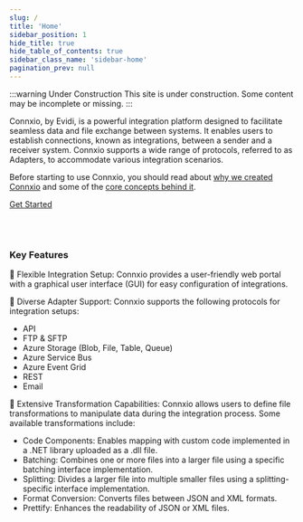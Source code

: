 ```yaml
---
slug: /
title: 'Home'
sidebar_position: 1
hide_title: true
hide_table_of_contents: true
sidebar_class_name: 'sidebar-home'
pagination_prev: null
---
```



<ConnxioLogo className="logo-markdown" />

:::warning Under Construction
This site is under construction. Some content may be incomplete or missing.
:::

Connxio, by Evidi, is a powerful integration platform designed to facilitate seamless data and file exchange between systems. It enables users to establish connections, known as integrations, between a sender and a receiver system. Connxio supports a wide range of protocols, referred to as Adapters, to accommodate various integration scenarios.

Before starting to use Connxio, you should read about [why we created Connxio](./getting-started/why-connxio) and some of the [core concepts behind it](./getting-started/core-concepts).

<a href="./getting-started/first-integration" className="action-button">Get Started</a>

<br />
<br />

### Key Features
💪 Flexible Integration Setup: Connxio provides a user-friendly web portal with a graphical user interface (GUI) for easy configuration of integrations.

🤖 Diverse Adapter Support: Connxio supports the following protocols for integration setups:
   - API
   - FTP & SFTP
   - Azure Storage (Blob, File, Table, Queue)
   - Azure Service Bus
   - Azure Event Grid
   - REST
   - Email

🐧 Extensive Transformation Capabilities: Connxio allows users to define file transformations to manipulate data during the integration process. Some available transformations include:
   - Code Components: Enables mapping with custom code implemented in a .NET library uploaded as a .dll file.
   - Batching: Combines one or more files into a larger file using a specific batching interface implementation.
   - Splitting: Divides a larger file into multiple smaller files using a splitting-specific interface implementation.
   - Format Conversion: Converts files between JSON and XML formats.
   - Prettify: Enhances the readability of JSON or XML files.